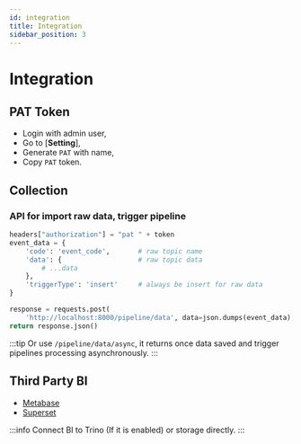 ```yaml
---
id: integration
title: Integration  
sidebar_position: 3
---
```


# Integration
## PAT Token

- Login with admin user,
- Go to [**Setting**],
- Generate `PAT` with name,
- Copy `PAT` token.

## Collection
### API for import raw data, trigger pipeline

```python
headers["authorization"] = "pat " + token
event_data = {
	'code': 'event_code',       # raw topic name
	'data': {                   # raw topic data
		# ...data
	},
	'triggerType': 'insert'     # always be insert for raw data
}

response = requests.post(
	'http://localhost:8000/pipeline/data', data=json.dumps(event_data), headers=headers)
return response.json()
```

:::tip
Or use `/pipeline/data/async`, it returns once data saved and trigger pipelines processing asynchronously.
:::

<!-- ##### Kafka 
- put pat in header 
- send {"event":"raw_topic code",data:data} to topic (KAFKA_TOPICS)

##### Rabbit Mq 
- put pat in header 
- send {"event":"raw_topic code",data:data} to queue with exchange  -->

## Third Party BI
- [Metabase](https://www.metabase.com/)
- [Superset](https://superset.apache.org/)

:::info
Connect BI to Trino (If it is enabled) or storage directly.
:::